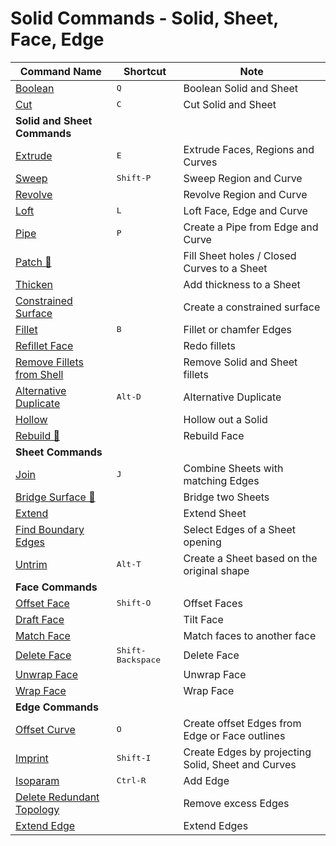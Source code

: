 # Solid Commands - Solid, Sheet, Face, Edge
| Command Name                                                     | Shortcut                   | Note                                               |
| ---------------------------------------------------------------- | -------------------------- | -------------------------------------------------- |
| [Boolean](solid/boolean)                                         | <kbd>Q</kbd>               | Boolean Solid and Sheet                            |
| [Cut](solid/cut)                                                 | <kbd>C</kbd>               | Cut Solid and Sheet                                |
| **Solid and Sheet Commands**                                     |                            |                                                    |
| [Extrude](solid/extrude)                                         | <kbd>E</kbd>               | Extrude Faces, Regions and Curves                  |
| [Sweep](solid/sweep)                                             | <kbd>Shift-P</kbd>         | Sweep Region and Curve                             |
| [Revolve](solid/revolve)                                         |                            | Revolve Region and Curve                           |
| [Loft](solid/loft)                                               | <kbd>L</kbd>               | Loft Face, Edge and Curve                          |
| [Pipe](solid/pipe)                                               | <kbd>P</kbd>               | Create a Pipe from Edge and Curve                  |
| [Patch 🚧](solid/patch)                                         |                            | Fill Sheet holes / Closed Curves to a Sheet        |
| [Thicken](solid/thicken)                                         |                            | Add thickness to a Sheet                           |
| [Constrained Surface](solid/constrained-surface)                 |                            | Create a constrained surface                       |
| [Fillet](solid/fillet)                                           | <kbd>B</kbd>               | Fillet or chamfer Edges                            |
| [Refillet Face](solid/refillet-face)                             |                            | Redo fillets                                       |
| [Remove Fillets from Shell](solid/remove-fillets-from-shell) |                            | Remove Solid and Sheet fillets                     |
| [Alternative Duplicate](solid/alternative-duplicate)             | <kbd>Alt-D</kbd>           | Alternative Duplicate                              |
| [Hollow](solid/hollow)                                           |                            | Hollow out a Solid                                 |
| [Rebuild 🚧](solid/rebuild)                                     |                            | Rebuild Face                                       |
| **Sheet Commands**                                               |                            |                                                    |
| [Join](solid/join)                                               | <kbd>J</kbd>               | Combine Sheets with matching Edges                 |
| [Bridge Surface 🚧](solid/bridge-surface)                       |                            | Bridge two Sheets                                  |
| [Extend](solid/extend)                                           |                            | Extend Sheet                                       |
| [Find Boundary Edges](solid/find-boundary-edges)             |                            | Select Edges of a Sheet opening                    |
| [Untrim](solid/untrim)                                           | <kbd>Alt-T</kbd>           | Create a Sheet based on the original shape         |
| **Face Commands**                                                |                            |                                                    |
| [Offset Face](solid/offset-face)                                 | <kbd>Shift-O</kbd>         | Offset Faces                                       |
| [Draft Face](solid/draft-face)                                   |                            | Tilt Face                                          |
| [Match Face](solid/match-face)                               |                            | Match faces to another face                         |
| [Delete Face](solid/delete-face)                                 | <kbd>Shift-Backspace</kbd> | Delete Face                                        |
| [Unwrap Face](solid/unwrap-face)                                 |                            | Unwrap Face                                        |
| [Wrap Face](solid/wrap-face)                                     |                            | Wrap Face                                          |
| **Edge Commands**                                                |                            |                                                    |
| [Offset Curve](solid/offset-curve)                               | <kbd>O</kbd>               | Create offset Edges from Edge or Face outlines     |
| [Imprint](solid/imprint)                                         | <kbd>Shift-I</kbd>         | Create Edges by projecting Solid, Sheet and Curves |
| [Isoparam](solid/isoparam)                                       | <kbd>Ctrl-R</kbd>          | Add Edge                                           |
| [Delete Redundant Topology](solid/delete-redundant-topology)     |                            | Remove excess Edges                                |
| [Extend Edge](solid/extend-edge)                                 |                            | Extend Edges                                       |




